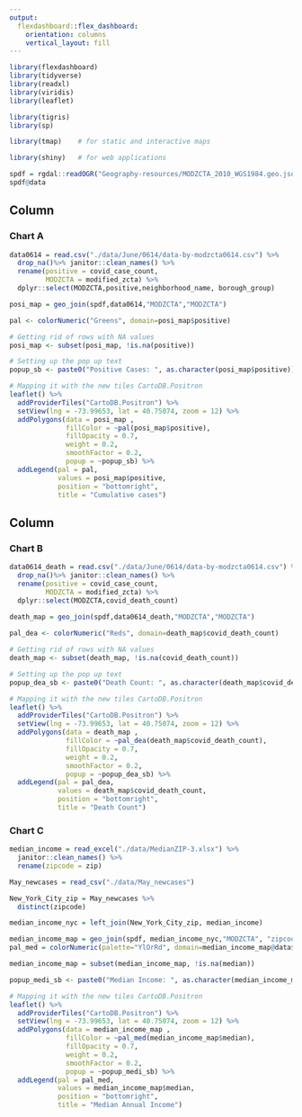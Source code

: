 ```yaml
---
output: 
  flexdashboard::flex_dashboard:
    orientation: columns
    vertical_layout: fill
---
```


```r
library(flexdashboard)
library(tidyverse)
library(readxl)
library(viridis)
library(leaflet)

library(tigris)
library(sp)

library(tmap)    # for static and interactive maps

library(shiny)   # for web applications

spdf = rgdal::readOGR("Geography-resources/MODZCTA_2010_WGS1984.geo.json")
spdf@data

```

Column {data-width=650}
-----------------------------------------------------------------------

### Chart A

```r
data0614 = read.csv("./data/June/0614/data-by-modzcta0614.csv") %>% 
  drop_na()%>% janitor::clean_names() %>% 
  rename(positive = covid_case_count,
         MODZCTA = modified_zcta) %>% 
  dplyr::select(MODZCTA,positive,neighborhood_name, borough_group)

posi_map = geo_join(spdf,data0614,"MODZCTA","MODZCTA")

pal <- colorNumeric("Greens", domain=posi_map$positive)

# Getting rid of rows with NA values
posi_map <- subset(posi_map, !is.na(positive))

# Setting up the pop up text
popup_sb <- paste0("Positive Cases: ", as.character(posi_map$positive))

# Mapping it with the new tiles CartoDB.Positron
leaflet() %>%
  addProviderTiles("CartoDB.Positron") %>%
  setView(lng = -73.99653, lat = 40.75074, zoom = 12) %>% 
  addPolygons(data = posi_map , 
              fillColor = ~pal(posi_map$positive), 
              fillOpacity = 0.7, 
              weight = 0.2, 
              smoothFactor = 0.2, 
              popup = ~popup_sb) %>%
  addLegend(pal = pal, 
            values = posi_map$positive, 
            position = "bottomright", 
            title = "Cumulative cases")
```

Column {data-width=350}
-----------------------------------------------------------------------

### Chart B

```r
data0614_death = read.csv("./data/June/0614/data-by-modzcta0614.csv") %>% 
  drop_na()%>% janitor::clean_names() %>% 
  rename(positive = covid_case_count,
         MODZCTA = modified_zcta) %>% 
  dplyr::select(MODZCTA,covid_death_count)

death_map = geo_join(spdf,data0614_death,"MODZCTA","MODZCTA")
  
pal_dea <- colorNumeric("Reds", domain=death_map$covid_death_count)

# Getting rid of rows with NA values
death_map <- subset(death_map, !is.na(covid_death_count))

# Setting up the pop up text
popup_dea_sb <- paste0("Death Count: ", as.character(death_map$covid_death_count))

# Mapping it with the new tiles CartoDB.Positron
leaflet() %>%
  addProviderTiles("CartoDB.Positron") %>%
  setView(lng = -73.99653, lat = 40.75074, zoom = 12) %>% 
  addPolygons(data = death_map , 
              fillColor = ~pal_dea(death_map$covid_death_count), 
              fillOpacity = 0.7, 
              weight = 0.2, 
              smoothFactor = 0.2, 
              popup = ~popup_dea_sb) %>%
  addLegend(pal = pal_dea, 
            values = death_map$covid_death_count, 
            position = "bottomright", 
            title = "Death Count")
```

### Chart C

```r
median_income = read_excel("./data/MedianZIP-3.xlsx") %>% 
  janitor::clean_names() %>% 
  rename(zipcode = zip)

May_newcases = read_csv("./data/May_newcases")

New_York_City_zip = May_newcases %>% 
  distinct(zipcode)

median_income_nyc = left_join(New_York_City_zip, median_income)

median_income_map = geo_join(spdf, median_income_nyc,"MODZCTA", "zipcode")
pal_med = colorNumeric(palette="YlOrRd", domain=median_income_map@data$median, na.color="transparent")

median_income_map = subset(median_income_map, !is.na(median))

popup_medi_sb <- paste0("Median Income: ", as.character(median_income_map$median))

# Mapping it with the new tiles CartoDB.Positron
leaflet() %>%
  addProviderTiles("CartoDB.Positron") %>%
  setView(lng = -73.99653, lat = 40.75074, zoom = 12) %>% 
  addPolygons(data = median_income_map , 
              fillColor = ~pal_med(median_income_map$median), 
              fillOpacity = 0.7, 
              weight = 0.2, 
              smoothFactor = 0.2, 
              popup = ~popup_medi_sb) %>%
  addLegend(pal = pal_med, 
            values = median_income_map$median, 
            position = "bottomright", 
            title = "Median Annual Income")
```

